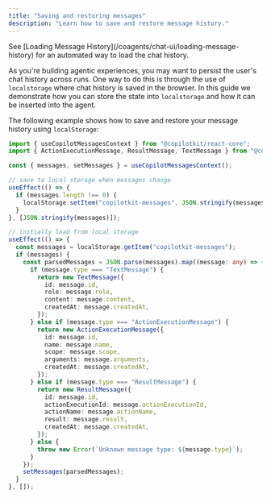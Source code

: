 ```yaml
---
title: "Saving and restoring messages"
description: "Learn how to save and restore message history."
---
```


<Callout>
  See [Loading Message History](/coagents/chat-ui/loading-message-history) for an automated way to load the chat history.
</Callout>

As you're building agentic experiences, you may want to persist the user's chat history across runs. 
One way to do this is through the use of `localstorage` where chat history is saved in the browser. 
In this guide we demonstrate how you can store the state into `localstorage` and how it can be inserted 
into the agent.

The following example shows how to save and restore your message history using `localStorage`:

```typescript
import { useCopilotMessagesContext } from "@copilotkit/react-core";
import { ActionExecutionMessage, ResultMessage, TextMessage } from "@copilotkit/runtime-client-gql";

const { messages, setMessages } = useCopilotMessagesContext();

// save to local storage when messages change
useEffect(() => {
  if (messages.length !== 0) {
    localStorage.setItem("copilotkit-messages", JSON.stringify(messages));
  }
}, [JSON.stringify(messages)]);

// initially load from local storage
useEffect(() => {
  const messages = localStorage.getItem("copilotkit-messages");
  if (messages) {
    const parsedMessages = JSON.parse(messages).map((message: any) => {
      if (message.type === "TextMessage") {
        return new TextMessage({
          id: message.id,
          role: message.role,
          content: message.content,
          createdAt: message.createdAt,
        });
      } else if (message.type === "ActionExecutionMessage") {
        return new ActionExecutionMessage({
          id: message.id,
          name: message.name,
          scope: message.scope,
          arguments: message.arguments,
          createdAt: message.createdAt,
        });
      } else if (message.type === "ResultMessage") {
        return new ResultMessage({
          id: message.id,
          actionExecutionId: message.actionExecutionId,
          actionName: message.actionName,
          result: message.result,
          createdAt: message.createdAt,
        });
      } else {
        throw new Error(`Unknown message type: ${message.type}`);
      }
    });
    setMessages(parsedMessages);
  }
}, []);
```
